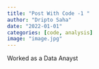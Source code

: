 ```yaml
---
title: "Post With Code -1 "
author: "Dripto Saha"
date: "2022-01-01"
categories: [code, analysis]
image: "image.jpg"
---
```


Worked as a Data Anayst  
